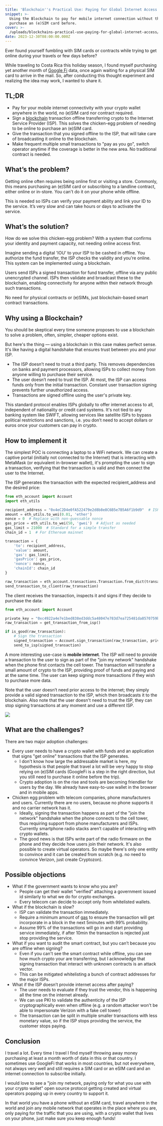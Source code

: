 ```yaml
---
title: 'Blockchain''s Practical Use: Paying for Global Internet Access'
snippet: >-
  Using the Blockchain to pay for mobile internet connection without the need to
  purchase an (e)SIM card before.
cover: >-
  /uploads/blockchains-practical-use-paying-for-global-internet-access/ad9536484f36a3a0387a56124866b2bf.webp
date: 2023-12-30T08:00:00.000Z
---
```


Ever found yourself fumbling with SIM cards or contracts while trying to get online during your travels or few days before?

While traveling to Costa Rica this holiday season, I found myself purchasing yet another month of [Google Fi](https://fi.google.com/) data, once again waiting for a physical SIM card to arrive in the mail. So, after conducting this thought experiment and realizing the idea may work, I wanted to share it.

## TL;DR

* Pay for your mobile internet connectivity with your crypto wallet anywhere in the world, no (e)SIM card nor contract required.
* Sign a [blockchain](https://en.wikipedia.org/wiki/Blockchain) transaction offline transferring crypto to the Internet Service Provider (ISP). This solves the chicken-egg problem of needing to be online to purchase an (e)SIM card.
* Give the transaction that you signed offline to the ISP, that will take care of broadcasting it online to the blockchain.
* Make frequent multiple small transactions to "pay as you go", switch operator anytime if the coverage is better in the new area. No traditional contract is needed.

## What’s the problem?

Getting online often requires being online first or visiting a store. Commonly, this means purchasing an (e)SIM card or subscribing to a landline contract, either online or in-store. You can't do it on your phone while offline.

This is needed so ISPs can verify your payment ability and link your ID to the service. It’s very slow and can take hours or days to activate the service.

## What’s the solution?

How do we solve this chicken-egg problem? With a system that confirms your identity and payment capacity, not needing online access first.

Imagine sending a digital 'IOU' to your ISP to be cashed in offline. You authorize the fund transfer, the ISP checks the validity and you're online. This system can be implemented using a blockchain.

Users send ISPs a signed transaction for fund transfer, offline via any public unencrypted channel. ISPs then validate and broadcast these to the blockchain, enabling connectivity for anyone within their network through such transactions.

No need for physical contracts or (e)SIMs, just blockchain-based smart contract transactions.

## Why using a Blockchain?

You should be skeptical every time someone proposes to use a blockchain to solve a problem, often, simpler, cheaper options exist.

But here's the thing — using a blockchain in this case makes perfect sense. It's like having a digital handshake that ensures trust between you and your ISP.

* The ISP doesn’t need to trust a third party. This removes dependencies on banks and payment processors, allowing ISPs to collect money from anyone willing to purchase their service.
* The user doesn’t need to trust the ISP. At most, the ISP can access funds only from the initial transaction. Constant user transaction signing prevents further unauthorized access.
* Transactions are signed offline using the user's private key.

This standard protocol enables ISPs globally to offer internet access to all, independent of nationality or credit card systems. It's not tied to any banking system like SWIFT, allowing services like satellite ISPs to bypass political restrictions and sanctions, i.e. you don’t need to accept dollars or euros once your customers can pay in crypto.

## How to implement it

The simplest POC is connecting a laptop to a WiFi network. We can create a captive portal (initially not connected to the Internet) that is interacting with MetaMask (or equivalent in-browser wallet), it's prompting the user to sign a transaction, verifying that the transaction is valid and then connect the user to the Internet.

The ISP generates the transaction with the expected recipient\_address and the desired price:

```python
from eth_account import Account
import eth_utils

recipient_address = "0x4eC2D4e0fA522479e2d8b8e8C6B5e7B5A6f1b9d9"  # ISP wallet public key
amount = eth_utils.to_wei(0.01, 'ether')
nonce = 0  # Replace with non-guessable nonce
gas_price = eth_utils.to_wei(50, 'gwei')  # Adjust as needed
gas_limit = 21000  # Standard for a simple transfer
chain_id = 1  # For Ethereum mainnet

transaction = {
    'to': recipient_address,
    'value': amount,
    'gas': gas_limit,
    'gasPrice': gas_price,
    'nonce': nonce,
    'chainId': chain_id
}

raw_transaction = eth_account.transactions.Transaction.from_dict(transaction)
send_transaction_to_client(raw_transaction)
```

The client receives the transaction, inspects it and signs if they decide to purchase the data:

```python
from eth_account import Account

private_key = "0xc4922a4e7e1bed838ed3ddc5a48047e783d7ea725481da8570759bf7e198c359"  # The client private key
raw_transaction = get_transaction_from_isp()

if is_good(raw_transaction):
    # Sign the transaction
    signed_transaction = Account.sign_transaction(raw_transaction, private_key)
    send_to_isp(signed_transaction)
```

A more interesting use-case is **mobile internet**. The ISP will need to provide a transaction to the user to sign as part of the "join my network" handshake when the phone first contacts the cell tower. The transaction will transfer a small amount of crypto to the ISP, providing proof of funds and paying and at the same time. The user can keep signing more transactions if they wish to purchase more data.

Note that the user doesn’t need prior access to the internet; they simply provide a valid signed transaction to the ISP, which then broadcasts it to the blockchain. Also note that the user doesn't need to trust the ISP, they can stop signing transactions at any moment and use a different ISP.

![](</uploads/blockchains-practical-use-paying-for-global-internet-access/crypto ISP diagram.png>)

## What are the challenges?

There are two major adoption challenges:

* Every user needs to have a crypto wallet with funds and an application that signs "get online" transactions that the ISP generates.
  * I don't know how large the addressable market is here, my hypothesis is that people that travel a lot will be very happy to stop relying on (e)SIM cards (GoogleFi is a step in the right direction, but you still need to purchase it online before the trip).
  * Crypto adoption is on the rise and tools are becoming friendlier for users by the day. We already have easy-to-use wallet in the browser and in mobile apps.
* Chicken egg problem with telecom companies, phone manufacturers and users. Currently there are no users, because no phone supports it and no carrier network has it.
  * Ideally, signing the transaction happens as part of the "join the network" handshake when the phone connects to the cell tower, thus requiring support from phone manufacturers and ISPs. Currently smartphone radio stacks aren’t capable of interacting with crypto wallets.
  * The good news is that ISPs write part of the radio firmware on the phone and they decide how users join their network. It's also possible to create virtual operators. So maybe there's only one entity to convince and it can be created from scratch (e.g. no need to convince Verizon, just create Cryptozon).

## Possible objections

* What if the government wants to know who you are?
  * People can get their wallet "verified" attaching a government issued id similarly to what we do for crypto exchanges.
  * Every telecom can decide to accept only from whitelisted wallets.
* What if the blockchain is slow?
  * ISP can validate the transaction immediately.
  * Require a minimum amount of [gas](https://en.wikipedia.org/wiki/Ethereum#Gas) to ensure the transaction will get incorporate in a block in the next 5minutes with 99% probability.
  * Assume 99% of the transactions will go in and start providing service immediately, if after 10min the transaction is rejected just stop providing the service.
* What if you want to audit the smart contract, but you can’t because you are offline when signing?
  * Even if you can't see the smart contract while offline, you can see how much crypto your are transferring, but I acknowledge that signing transaction that interact with unknown contracts is an attack vector.
  * This can be mitigated whitelisting a bunch of contract addresses for the major ISPs.
* What if the ISP doesn’t provide internet access after paying?
  * The user needs to evaluate if they trust the vendor, this is happening all the time on the internet already.
  * We can use PKI to validate the authenticity of the ISP cryptographically even when offline (e.g. a random attacker won't be able to impersonate Verizon with a fake cell tower)
  * The transaction can be split in multiple smaller transactions with less monetary value, so if the ISP stops providing the service, the customer stops paying.

## Conclusion

I travel a lot. Every time I travel I find myself throwing away money purchasing at least a month worth of data in this or that country. I sometimes use GoogleFi that works in most countries, but not everywhere, not always very well and still requires a SIM card or an eSIM card and an internet connection to subscribe initially.

I would love to see a "join my network, paying only for what you use with your crypto wallet" open source protocol getting created and virtual operators popping up in every country to support it.

In that world you have a phone without an eSIM card, travel anywhere in the world and join any mobile network that operates in the place where you are, only paying for the traffic that you are using, with a crypto wallet that lives on your phone, just make sure you keep enough funds!
